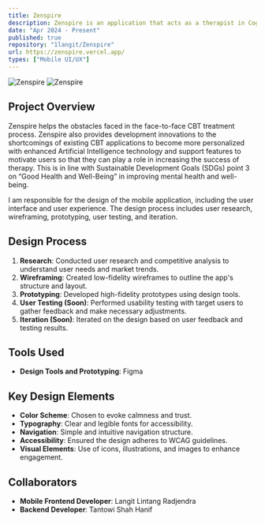 ```yaml
---
title: Zenspire
description: Zenspire is an application that acts as a therapist in Cognitive Behavioral Therapy and helps patients to self-manage Cognitive Behavioral Therapy. 
date: "Apr 2024 - Present"
published: true
repository: "1langit/Zenspire"
url: https://zenspire.vercel.app/
types: ["Mobile UI/UX"]  
---
```


 ![Zenspire](/images/zenspire.png)
 ![Zenspire](/images/zenspire2.png)

## Project Overview
Zenspire helps the obstacles faced in the face-to-face CBT treatment process. Zenspire also provides development innovations to the shortcomings of existing CBT applications to become more personalized with enhanced Artificial Intelligence technology and support features to motivate users so that they can play a role in increasing the success of therapy. This is in line with Sustainable Development Goals (SDGs) point 3 on “Good Health and Well-Being” in improving mental health and well-being.

I am responsible for the design of the mobile application, including the user interface and user experience. The design process includes user research, wireframing, prototyping, user testing, and iteration.
## Design Process
1. **Research**: Conducted user research and competitive analysis to understand user needs and market trends.
2. **Wireframing**: Created low-fidelity wireframes to outline the app's structure and layout.
3. **Prototyping**: Developed high-fidelity prototypes using design tools.
4. **User Testing (Soon)**: Performed usability testing with target users to gather feedback and make necessary adjustments.
5. **Iteration (Soon)**: Iterated on the design based on user feedback and testing results.

## Tools Used
- **Design Tools and Prototyping**: Figma

## Key Design Elements
- **Color Scheme**: Chosen to evoke calmness and trust.
- **Typography**: Clear and legible fonts for accessibility.
- **Navigation**: Simple and intuitive navigation structure.
- **Accessibility**: Ensured the design adheres to WCAG guidelines.
- **Visual Elements**: Use of icons, illustrations, and images to enhance engagement.

## Collaborators
- **Mobile Frontend Developer**: Langit Lintang Radjendra
- **Backend Developer**: Tantowi Shah Hanif
